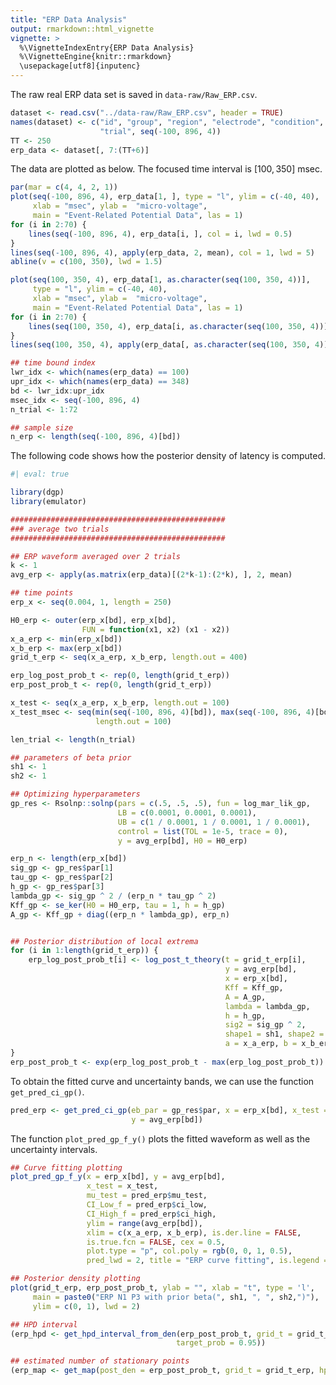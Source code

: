 ```yaml
---
title: "ERP Data Analysis"
output: rmarkdown::html_vignette
vignette: >
  %\VignetteIndexEntry{ERP Data Analysis}
  %\VignetteEngine{knitr::rmarkdown}
  \usepackage[utf8]{inputenc}
---
```


The raw real ERP data set is saved in `data-raw/Raw_ERP.csv`.

```r
dataset <- read.csv("../data-raw/Raw_ERP.csv", header = TRUE)
names(dataset) <- c("id", "group", "region", "electrode", "condition",
                    "trial", seq(-100, 896, 4))
TT <- 250
erp_data <- dataset[, 7:(TT+6)]
```

The data are plotted as below. The focused time interval is $[100, 350]$ msec.
```r
par(mar = c(4, 4, 2, 1))
plot(seq(-100, 896, 4), erp_data[1, ], type = "l", ylim = c(-40, 40), 
     xlab = "msec", ylab =  "micro-voltage",
     main = "Event-Related Potential Data", las = 1)
for (i in 2:70) {
    lines(seq(-100, 896, 4), erp_data[i, ], col = i, lwd = 0.5)
}
lines(seq(-100, 896, 4), apply(erp_data, 2, mean), col = 1, lwd = 5)
abline(v = c(100, 350), lwd = 1.5)

plot(seq(100, 350, 4), erp_data[1, as.character(seq(100, 350, 4))], 
     type = "l", ylim = c(-40, 40), 
     xlab = "msec", ylab =  "micro-voltage",
     main = "Event-Related Potential Data", las = 1)
for (i in 2:70) {
    lines(seq(100, 350, 4), erp_data[i, as.character(seq(100, 350, 4))], col = i, lwd = 0.5)
}
lines(seq(100, 350, 4), apply(erp_data[, as.character(seq(100, 350, 4))], 2, mean), col = 1, lwd = 5)
```

```r
## time bound index
lwr_idx <- which(names(erp_data) == 100)
upr_idx <- which(names(erp_data) == 348)
bd <- lwr_idx:upr_idx
msec_idx <- seq(-100, 896, 4)
n_trial <- 1:72

## sample size
n_erp <- length(seq(-100, 896, 4)[bd])
```


The following code shows how the posterior density of latency is computed.

```r
#| eval: true

library(dgp)
library(emulator)

################################################
### average two trials
################################################

## ERP waveform averaged over 2 trials
k <- 1
avg_erp <- apply(as.matrix(erp_data)[(2*k-1):(2*k), ], 2, mean)

## time points
erp_x <- seq(0.004, 1, length = 250)

H0_erp <- outer(erp_x[bd], erp_x[bd], 
                FUN = function(x1, x2) (x1 - x2))
x_a_erp <- min(erp_x[bd])
x_b_erp <- max(erp_x[bd])
grid_t_erp <- seq(x_a_erp, x_b_erp, length.out = 400)

erp_log_post_prob_t <- rep(0, length(grid_t_erp))
erp_post_prob_t <- rep(0, length(grid_t_erp))

x_test <- seq(x_a_erp, x_b_erp, length.out = 100)
x_test_msec <- seq(min(seq(-100, 896, 4)[bd]), max(seq(-100, 896, 4)[bd]), 
                   length.out = 100)

len_trial <- length(n_trial)

## parameters of beta prior
sh1 <- 1
sh2 <- 1

## Optimizing hyperparameters
gp_res <- Rsolnp::solnp(pars = c(.5, .5, .5), fun = log_mar_lik_gp,
                        LB = c(0.0001, 0.0001, 0.0001),
                        UB = c(1 / 0.0001, 1 / 0.0001, 1 / 0.0001),
                        control = list(TOL = 1e-5, trace = 0),
                        y = avg_erp[bd], H0 = H0_erp)

erp_n <- length(erp_x[bd])
sig_gp <- gp_res$par[1]
tau_gp <- gp_res$par[2]
h_gp <- gp_res$par[3]
lambda_gp <- sig_gp ^ 2 / (erp_n * tau_gp ^ 2)
Kff_gp <- se_ker(H0 = H0_erp, tau = 1, h = h_gp)
A_gp <- Kff_gp + diag((erp_n * lambda_gp), erp_n)


## Posterior distribution of local extrema
for (i in 1:length(grid_t_erp)) {
    erp_log_post_prob_t[i] <- log_post_t_theory(t = grid_t_erp[i],
                                                y = avg_erp[bd],
                                                x = erp_x[bd],
                                                Kff = Kff_gp,
                                                A = A_gp,
                                                lambda = lambda_gp,
                                                h = h_gp,
                                                sig2 = sig_gp ^ 2,
                                                shape1 = sh1, shape2 = sh2,
                                                a = x_a_erp, b = x_b_erp)
}
erp_post_prob_t <- exp(erp_log_post_prob_t - max(erp_log_post_prob_t))
```

To obtain the fitted curve and uncertainty bands, we can use the function `get_pred_ci_gp()`.

```r
pred_erp <- get_pred_ci_gp(eb_par = gp_res$par, x = erp_x[bd], x_test = x_test, 
                           y = avg_erp[bd])
```

The function `plot_pred_gp_f_y()` plots the fitted waveform as well as the uncertainty intervals.

```r
## Curve fitting plotting
plot_pred_gp_f_y(x = erp_x[bd], y = avg_erp[bd], 
                 x_test = x_test,
                 mu_test = pred_erp$mu_test,
                 CI_Low_f = pred_erp$ci_low,
                 CI_High_f = pred_erp$ci_high, 
                 ylim = range(avg_erp[bd]),
                 xlim = c(x_a_erp, x_b_erp), is.der.line = FALSE, 
                 is.true.fcn = FALSE, cex = 0.5, 
                 plot.type = "p", col.poly = rgb(0, 0, 1, 0.5), 
                 pred_lwd = 2, title = "ERP curve fitting", is.legend = FALSE)
```
```r
## Posterior density plotting
plot(grid_t_erp, erp_post_prob_t, ylab = "", xlab = "t", type = 'l',
     main = paste0("ERP N1 P3 with prior beta(", sh1, ", ", sh2,")"), 
     ylim = c(0, 1), lwd = 2)
```

```r
## HPD interval
(erp_hpd <- get_hpd_interval_from_den(erp_post_prob_t, grid_t = grid_t_erp, 
                                     target_prob = 0.95))

## estimated number of stationary points
(erp_map <- get_map(post_den = erp_post_prob_t, grid_t = grid_t_erp, hpdi = erp_hpd))
```

